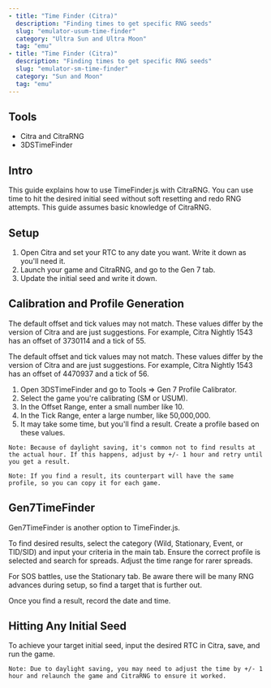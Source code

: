 ```yaml
---
- title: "Time Finder (Citra)"
  description: "Finding times to get specific RNG seeds"
  slug: "emulator-usum-time-finder"
  category: "Ultra Sun and Ultra Moon"
  tag: "emu"
- title: "Time Finder (Citra)"
  description: "Finding times to get specific RNG seeds"
  slug: "emulator-sm-time-finder"
  category: "Sun and Moon"
  tag: "emu"
---
```


## Tools

- Citra and CitraRNG
- 3DSTimeFinder

## Intro

This guide explains how to use TimeFinder.js with CitraRNG. You can use time to hit the desired initial seed without soft resetting and redo RNG attempts. This guide assumes basic knowledge of CitraRNG.

## Setup

1. Open Citra and set your RTC to any date you want. Write it down as you'll need it.
2. Launch your game and CitraRNG, and go to the Gen 7 tab.
3. Update the initial seed and write it down.

## Calibration and Profile Generation

<ShowIf slug="/emulator-usum-time-finder">

The default offset and tick values may not match. These values differ by the version of Citra and are just suggestions. For example, Citra Nightly 1543 has an offset of 3730114 and a tick of 55.

</ShowIf>

<ShowIf slug="/emulator-sm-time-finder">

The default offset and tick values may not match. These values differ by the version of Citra and are just suggestions. For example, Citra Nightly 1543 has an offset of 4470937 and a tick of 56.

</ShowIf>

1. Open 3DSTimeFinder and go to Tools => Gen 7 Profile Calibrator.
2. Select the game you're calibrating (SM or USUM).
3. In the Offset Range, enter a small number like 10.
4. In the Tick Range, enter a large number, like 50,000,000.
5. It may take some time, but you'll find a result. Create a profile based on these values.

```
Note: Because of daylight saving, it's common not to find results at the actual hour. If this happens, adjust by +/- 1 hour and retry until you get a result.
```

```
Note: If you find a result, its counterpart will have the same profile, so you can copy it for each game.
```

## Gen7TimeFinder

Gen7TimeFinder is another option to TimeFinder.js.

To find desired results, select the category (Wild, Stationary, Event, or TID/SID) and input your criteria in the main tab. Ensure the correct profile is selected and search for spreads. Adjust the time range for rarer spreads.

For SOS battles, use the Stationary tab. Be aware there will be many RNG advances during setup, so find a target that is further out.

Once you find a result, record the date and time.

## Hitting Any Initial Seed

To achieve your target initial seed, input the desired RTC in Citra, save, and run the game.

```
Note: Due to daylight saving, you may need to adjust the time by +/- 1 hour and relaunch the game and CitraRNG to ensure it worked.
```
